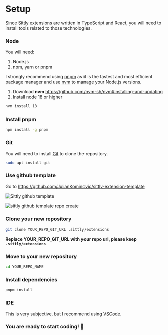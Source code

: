 
# Setup

Since Sittly extensions are written in TypeScript and React, you will need to install tools related to those technologies.

<Steps>

### Node

You will need:

1. Node.js
2. npm, yarn or pnpm

I strongly recommend using [pnpm](https://pnpm.js.org/) as it is the fastest and most efficient package manager and use [nvm](https://github.com/nvm-sh/nvm) to manage your Node.js versions.

1. Download **nvm** https://github.com/nvm-sh/nvm#installing-and-updating
2. Install node 18 or higher

```bash filename="terminal" copy
nvm install 18
```

### Install pnpm

```bash filename="terminal" copy
npm install -g pnpm
```

### Git

You will need to install [Git](https://git-scm.com/) to clone the repository.

```bash filename="terminal" copy
sudo apt install git
```

### Use github template

Go to https://github.com/JulianKominovic/sittly-extension-template

![Sittly github template](assets/images/sittly-github-template.png)

![sittly github template repo create](assets/images/sittly-github-template-repo-create.png)

### Clone your new repository

```bash filename="terminal" copy
git clone YOUR_REPO_GIT_URL .sittly/extensions
```

**Replace YOUR_REPO_GIT_URL with your repo url, please keep `.sittly/extensions`**

### Move to your new repository

```bash filename="terminal" copy
cd YOUR_REPO_NAME
```

### Install dependencies

```bash filename="terminal" copy
pnpm install
```

### IDE

This is very subjective, but I recommend using [VSCode](https://code.visualstudio.com/).

### You are ready to start coding! 🎉

</Steps>

